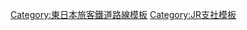 {{Navbox
|name=東日本旅客鐵道仙台支社
|state=collapsed
|title=[[File:JR logo (east).svg|25px]] {{link-ja|東日本旅客鐵道仙台支社|東日本旅客鉄道仙台支社}}
|titlestyle = border-left:solid 3em green; border-right:solid 3em green; background-color:#ddd;
|group1 = 路線
|list1 = [[東北新幹線]] - [[東北本線]]（[[仙台機場Access線]] - [[仙石東北線]]） - [[常磐線]] - [[仙石線]]（[[仙石東北線]]） - [[仙山線]] - [[石卷線]] - [[氣仙沼線]] - [[磐越東線]] - [[磐越西線]] - [[只見線]] - [[奧羽本線]]（[[山形新幹線]] - [[山形線]]） - [[米坂線]] - [[左澤線]] - [[陸羽東線]] - [[陸羽西線]]
|group2 = 車輛基地
|list2 = {{link-ja|郡山綜合車輛中心|郡山総合車両センター}} - {{link-ja|仙台車輛中心|仙台車両センター}}（{{link-ja|仙台車輛中心宮城野派出所|仙台車両センター宮城野派出所|宮城野派出所}}） - {{link-ja|山形車輛中心|山形車両センター}} - {{link-ja|小牛田運輸區|小牛田運輸区}} - {{link-ja|新庄運轉區|新庄運転区}} - {{link-ja|新幹線綜合車輛中心|新幹線総合車両センター}}
}}<noinclude>
[[Category:東日本旅客鐵道路線模板]]
[[Category:JR支社模板]]
</noinclude>